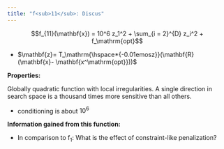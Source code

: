 ```yaml
---
title: "f<sub>11</sub>: Discus"
---
```

<div id="text-f11">

$$f_{11}(\mathbf{x}) = 10^6 z_1^2 + \sum_{i = 2}^{D} z_i^2 + f_\mathrm{opt}$$

-   $\mathbf{z}= T_\mathrm{\hspace*{-0.01emosz}}(\mathbf{R}(\mathbf{x}- \mathbf{x^\mathrm{opt}}))$

**Properties:**

Globally quadratic function with local irregularities. A single
direction in search space is a thousand times more sensitive than all
others.

-   conditioning is about $10^6$

**Information gained from this function:**

-   In comparison to f<sub>1</sub>: What is the effect of constraint-like
    penalization?

</div>
